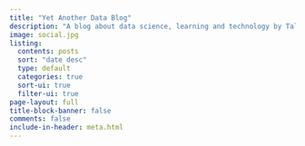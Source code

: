 ```yaml
---
title: "Yet Another Data Blog"
description: "A blog about data science, learning and technology by Tales Gomes"
image: social.jpg
listing:
  contents: posts
  sort: "date desc"
  type: default
  categories: true
  sort-ui: true
  filter-ui: true
page-layout: full
title-block-banner: false
comments: false
include-in-header: meta.html
---
```



